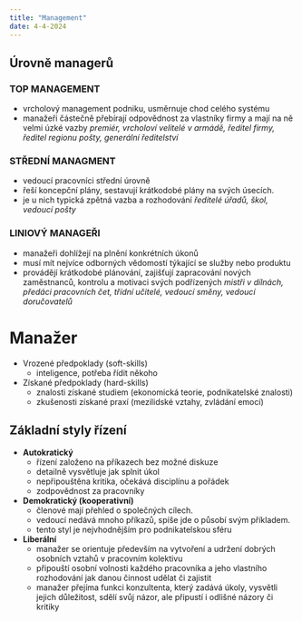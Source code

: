 ```yaml
---
title: "Management"
date: 4-4-2024
---
```


## Úrovně managerů
### TOP MANAGEMENT
- vrcholový management podniku, usměrnuje chod celého systému
- manažeři částečně přebírají odpovědnost za vlastníky firmy a mají na ně velmi úzké vazby
*premiér, vrcholoví velitelé v armádě, ředitel firmy, ředitel regionu pošty, generální ředitelství*

### STŘEDNÍ MANAGMENT
- vedoucí pracovníci střední úrovně
- řeší koncepční plány, sestavují krátkodobé plány na svých úsecích.
- je u nich typická zpětná vazba a rozhodování
*ředitelé úřadů, škol, vedoucí pošty*

### LINIOVÝ MANAGEŘI 
- manažeři dohlížejí na plnění konkrétních úkonů
- musí mít nejvíce odborných vědomostí týkající se služby nebo produktu
- provádějí krátkodobé plánování, zajišťují zapracování nových zaměstnanců, kontrolu a motivaci svých podřízených
*mistři v dílnách, předáci pracovních čet, třídní učitelé, vedoucí směny, vedoucí doručovatelů*

# Manažer
- Vrozené předpoklady (soft-skills)
  - inteligence, potřeba řídit někoho
- Získané předpoklady (hard-skills)
  - znalosti získané studiem (ekonomická teorie, podnikatelské znalosti)
  - zkušenosti získané praxí (mezilidské vztahy, zvládání emocí)

## Základní styly řízení 
- **Autokratický**
  - řízení založeno na příkazech bez možné diskuze
  - detailně vysvětluje jak splnit úkol
  - nepřipouštěna kritika, očekává disciplínu a pořádek
  - zodpovědnost za pracovníky
- **Demokratický (kooperativní)**
  - členové mají přehled o společných cílech.
  - vedoucí nedává mnoho příkazů, spíše jde o působí svým příkladem.
  - tento styl je nejvhodnějším pro podnikatelskou sféru
- **Liberální**
  - manažer se orientuje především na vytvoření a udržení dobrých osobních vztahů v pracovním kolektivu
  - připouští osobní volnosti každého pracovníka a jeho vlastního rozhodování jak danou činnost udělat či zajistit
  - manažer přejíma funkci konzultenta, který zadává úkoly, vysvětli jejich důležitost, sdělí svůj názor, ale připustí i odlišné názory či kritiky
